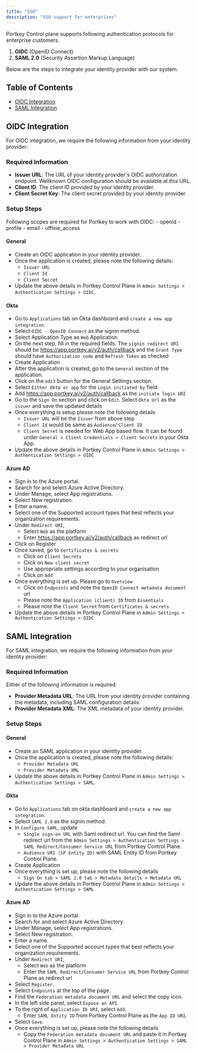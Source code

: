 ```yaml
---
title: "SSO"
description: "SSO support for enterprises"
---
```


Portkey Control plane supports following authentication protocols for enterprise customers.
1. **OIDC** (OpenID Connect) 
2. **SAML 2.0** (Security Assertion Markup Language)  

Below are the steps to integrate your identity provider with our system.

## Table of Contents
- [OIDC Integration](#oidc-integration)
- [SAML Integration](#saml-integration)

## OIDC Integration

For OIDC integration, we require the following information from your identity provider:

### Required Information

- **Issuer URL**: The URL of your identity provider's OIDC authorization endpoint. Wellknown OIDC configuration should be available at this URL.
- **Client ID**: The client ID provided by your identity provider.
- **Client Secret Key**: The client secret provided by your identity provider.

### Setup Steps
<Info>
    Following scopes are required for Portkey to work with OIDC:
    - openid
    - profile
    - email
    - offline_access
</Info>

#### General
- Create an OIDC application in your identity provider.
- Once the application is created, please note the following details:
    - `Issuer URL`
    - `Client Id`
    - `Client Secret`
- Update the above details in Portkey Control Plane in `Admin Settings > Authentication Settings > OIDC`.

#### Okta
- Go to `Applications` tab on Okta dashboard and `create a new app integration`. 
- Select `OIDC - OpenID Connect` as the signin method.
- Select Application Type as `Web` Application
- On the next step, fill in the required fields. The `signin redirect URI` should be https://app.portkey.ai/v2/auth/callback and the `Grant Type` should have `Authorization code` and `Refresh Token` as checked
- Create Application
- After the application is created, go to the `General` section of the application.
- Click on the `edit` button for the General Settings section.
- Select `Either Okta or app` for the `Login initiated by` field.
- Add https://app.portkey.ai/v2/auth/callback as the `initiate login URI`
- Go to the `Sign On` section and click on `Edit`. Select `Okta Url` as the `issuer` and save the updated details
- Once everything is setup please note the following details
    - `Issuer URL` will be the `Issuer` from above step
    - `Client Id` would be same as `Audience`/ `Client ID`
    - `Client Secret` is needed for Web App based flow. It can be found under `General > Client Credentials > Client Secrets` in your Okta App.
- Update the above details in Portkey Control Plane in `Admin Settings > Authentication Settings > OIDC`

#### Azure AD
- Sign in to the Azure portal.
- Search for and select Azure Active Directory.
- Under Manage, select App registrations.
- Select New registration.
- Enter a name.
- Select one of the Supported account types that best reflects your organization requirements.
- Under `Redirect URI`, 
    - Select `Web` as the platform
    - Enter https://app.portkey.ai/v2/auth/callback as redirect url
- Click on Register
- Once saved, go to `Certificates & secrets`
    - Click on `Client Secrets`
    - Click on `New client secret`
    - Use appropriate settings according to your organisation
    - Click on `Add`
- Once everything is set up. Please go to `Overview`
    - Click on `Endpoints` and note the `OpenID Connect metadata document` url
    - Please note the `Application (client) ID` from `Essentials`
    - Please note the `Client Secret` from `Certificates & secrets`
- Update the above details in Portkey Control Plane in `Admin Settings > Authentication Settings > OIDC`


## SAML Integration

For SAML integration, we require the following information from your identity provider:

### Required Information

Either of the following information is required:
- **Provider Metadata URL**: The URL from your identity provider containing the metadata, including SAML configuration details.
- **Provider Metadata XML**: The XML metadata of your identity provider.

### Setup Steps

#### General 
- Create an SAML application in your identity provider.
- Once the application is created, please note the following details:
    - `Provider Metadata URL`
    - `Provider Metadata XML`
- Update the above details in Portkey Control Plane in `Admin Settings > Authentication Settings > SAML`.

#### Okta
- Go to `Applications` tab on okta dashboard and `create a new app integration`. 
- Select `SAML 2.0` as the signin method.
- In `Configure SAML`, update 
    - `Single sign-on URL` with Saml redirect url. You can find the Saml redirect url from the `Admin Settings > Authentication Settings > SAML Redirect/Consumer Service URL` from Portkey Control Plane.
    - `Audience URI (SP Entity ID)` with SAML Entity ID from Portkey Control Plane.
- Create Application
- Once everything is set up, please note the following details
    - `Sign On tab > SAML 2.0 tab > Metadata details > Metadata URL`
- Update the above details in Portkey Control Plane in `Admin Settings > Authentication Settings > SAML`

#### Azure AD
- Sign in to the Azure portal.
- Search for and select Azure Active Directory.
- Under Manage, select App registrations.
- Select New registration.
- Enter a name.
- Select one of the Supported account types that best reflects your organization requirements.
- Under `Redirect URI`, 
    - Select `Web` as the platform
    - Enter the `SAML Redirect/Consumer Service URL` from Portkey Control Plane as redirect url
- Select `Register`.
- Select `Endpoints` at the top of the page.
- Find the `Federation metadata document URL` and select the copy icon.
- In the left side panel, select `Expose an API`.
- To the right of `Application ID URI`, select `Add`.
    - Enter `SAML Entity ID` from Portkey Control Plane as the `App ID URI`.
- Select `Save`.
- Once everything is set up, please note the following details
    - Copy the `Federation metadata document URL` and paste it in Portkey Control Plane in `Admin Settings > Authentication Settings > SAML > Provider Metadata URL`